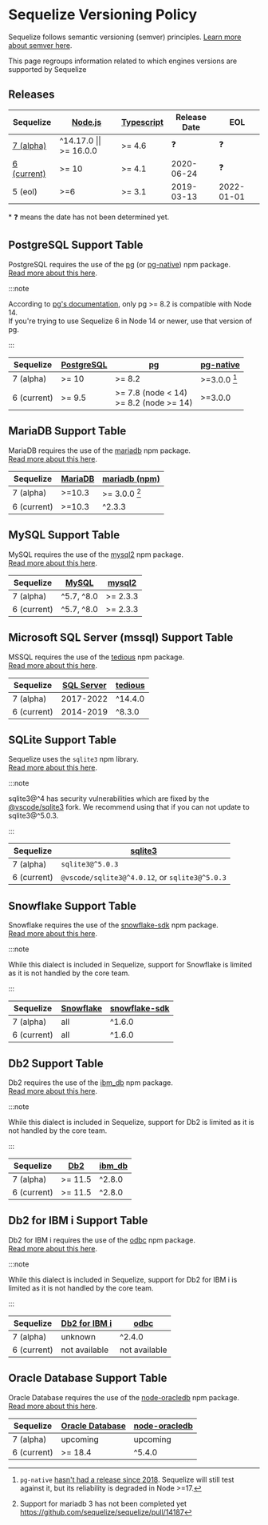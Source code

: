 
<MobileAds />

# Sequelize Versioning Policy

Sequelize follows semantic versioning (semver) principles. [Learn more about semver here](https://semver.org/).

This page regroups information related to which engines versions are supported by Sequelize

## Releases

| Sequelize                       |  [Node.js][node-releases]  | [Typescript][ts-releases] | Release Date | EOL        |
|---------------------------------|----------------------------|---------------------------|--------------|------------|
| [7 (alpha)][sequelize-core]     | ^14.17.0 \|\| >= 16.0.0    | >= 4.6                    | ❓           | ❓         |
| [6 (current)][sequelize-legacy] | >= 10                      | >= 4.1                    | 2020-06-24   | ❓         |
| 5 (eol)                         | >=6                        | >= 3.1                    | 2019-03-13   | 2022-01-01 |

\* ❓ means the date has not been determined yet.

[node-releases]: https://nodejs.org/en/about/releases/
[ts-releases]: https://github.com/microsoft/TypeScript/releases
[sequelize-core]: https://www.npmjs.com/package/@sequelize/core
[sequelize-legacy]: https://www.npmjs.com/package/sequelize

## PostgreSQL Support Table

PostgreSQL requires the use of the [pg][pg] (or [pg-native]) npm package.  
[Read more about this here](/docs/v7/other-topics/dialect-specific-things/#postgresql).

:::note

According to [pg's documentation](https://node-postgres.com/#version-compatibility),
only pg >= 8.2 is compatible with Node 14.  
If you're trying to use Sequelize 6 in Node 14 or newer, use that version of pg.

:::

| Sequelize   | [PostgreSQL][postgres] | [pg]                                         | [pg-native]    |
|-------------|------------------------|----------------------------------------------|----------------|
| 7 (alpha)   | >= 10                  | >= 8.2                                       | >=3.0.0 [^⚠️1] |
| 6 (current) | >= 9.5                 | >= 7.8 (node < 14) <br/> >= 8.2 (node >= 14) | >=3.0.0        |

[postgres]: https://www.postgresql.org/support/versioning/
[pg]: https://www.npmjs.com/package/pg
[pg-native]: https://www.npmjs.com/package/

## MariaDB Support Table

MariaDB requires the use of the [mariadb][mariadb-npm] npm package.  
[Read more about this here](/docs/v7/other-topics/dialect-specific-things/#mariadb).

| Sequelize   | [MariaDB][mariadb] | [mariadb (npm)][mariadb-npm] |
|-------------|--------------------|------------------------------|
| 7 (alpha)   | >=10.3             | >= 3.0.0 [^⚠️2]              |
| 6 (current) | >=10.3             | ^2.3.3                       |

[mariadb]: https://mariadb.org/about/#maintenance-policy
[mariadb-npm]: https://www.npmjs.com/package/mariadb

## MySQL Support Table

MySQL requires the use of the [mysql2] npm package.  
[Read more about this here](/docs/v7/other-topics/dialect-specific-things/#mysql).

| Sequelize   | [MySQL][mysql] | [mysql2] |
|-------------|----------------|----------|
| 7 (alpha)   | ^5.7, ^8.0     | >= 2.3.3 |
| 6 (current) | ^5.7, ^8.0     | >= 2.3.3 |

[mysql]: https://endoflife.date/mysql
[mysql2]: https://www.npmjs.com/package/mysql2

## Microsoft SQL Server (mssql) Support Table

MSSQL requires the use of the [tedious] npm package.  
[Read more about this here](/docs/v7/other-topics/dialect-specific-things/#microsoft-sql-server-mssql).

| Sequelize   | [SQL Server][mssql] | [tedious] |
|-------------|---------------------|-----------|
| 7 (alpha)   | 2017-2022           | ^14.4.0   |
| 6 (current) | 2014-2019           | ^8.3.0    |

[mssql]: https://endoflife.date/mssqlserver
[tedious]: https://www.npmjs.com/package/tedious

## SQLite Support Table

Sequelize uses the `sqlite3` npm library.  
[Read more about this here](/docs/v7/other-topics/dialect-specific-things/#sqlite).

:::note

sqlite3@^4 has security vulnerabilities which are fixed by the [@vscode/sqlite3](https://www.npmjs.com/package/@vscode/sqlite3) fork. We recommend using that if you can not update to sqlite3@^5.0.3.

:::

| Sequelize   | [sqlite3]                                                      |
|-------------|----------------------------------------------------------------|
| 7 (alpha)   | `sqlite3@^5.0.3`                                   |
| 6 (current) | `@vscode/sqlite3@^4.0.12`, or `sqlite3@^5.0.3` |

[sqlite3]: https://www.npmjs.com/package/sqlite3

## Snowflake Support Table

Snowflake requires the use of the [snowflake-sdk] npm package.  
[Read more about this here](/docs/v7/other-topics/dialect-specific-things/#snowflake).

:::note

While this dialect is included in Sequelize,
support for Snowflake is limited as it is not handled by the core team.

:::

| Sequelize   | [Snowflake](https://www.snowflake.com/pricing/) | [snowflake-sdk] |
|-------------|-------------------------------------------------|-----------------|
| 7 (alpha)   | all                                             | ^1.6.0          |
| 6 (current) | all                                             | ^1.6.0          |

[snowflake-sdk]: https://www.npmjs.com/package/snowflake-sdk

## Db2 Support Table

Db2 requires the use of the [ibm_db] npm package.  
[Read more about this here](/docs/v7/other-topics/dialect-specific-things/#db2).

:::note

While this dialect is included in Sequelize,
support for Db2 is limited as it is not handled by the core team.

:::

| Sequelize   | [Db2][db2] | [ibm_db] |
|-------------|------------|----------|
| 7 (alpha)   | >= 11.5    | ^2.8.0   |
| 6 (current) | >= 11.5    | ^2.8.0   |

[db2]: https://www.ibm.com/support/pages/db2-distributed-end-support-eos-dates
[ibm_db]: https://www.npmjs.com/package/ibm_db

## Db2 for IBM i Support Table

Db2 for IBM i requires the use of the [odbc] npm package.  
[Read more about this here](/docs/v7/other-topics/dialect-specific-things/#db2-for-ibm-i).

:::note

While this dialect is included in Sequelize,
support for Db2 for IBM i is limited as it is not handled by the core team.

:::

| Sequelize   | [Db2 for IBM i][ibmi] | [odbc]        |
|-------------|-----------------------|---------------|
| 7 (alpha)   | unknown               | ^2.4.0        |
| 6 (current) | not available         | not available |

[ibmi]: https://www.ibm.com/support/pages/db2-ibm-i
[odbc]: https://www.npmjs.com/package/odbc

## Oracle Database Support Table

Oracle Database requires the use of the [node-oracledb] npm package.  
[Read more about this here](/docs/v7/other-topics/dialect-specific-things/#oracle).

| Sequelize   | [Oracle Database]   | [node-oracledb] |
|-------------|---------------------|-----------------|
| 7 (alpha)   |      upcoming       |    upcoming     |
| 6 (current) |      >= 18.4        |    ^5.4.0       |

[Oracle Database]: https://www.oracle.com/database/technologies/oracle-database-software-downloads.html
[node-oracledb]: https://www.npmjs.com/package/oracledb

[^⚠️1]: `pg-native` [hasn't had a release since 2018](https://www.npmjs.com/package/pg-native).
Sequelize will still test against it, but its reliability is degraded in Node >=17.
[^⚠️2]: Support for mariadb 3 has not been completed yet https://github.com/sequelize/sequelize/pull/14187
